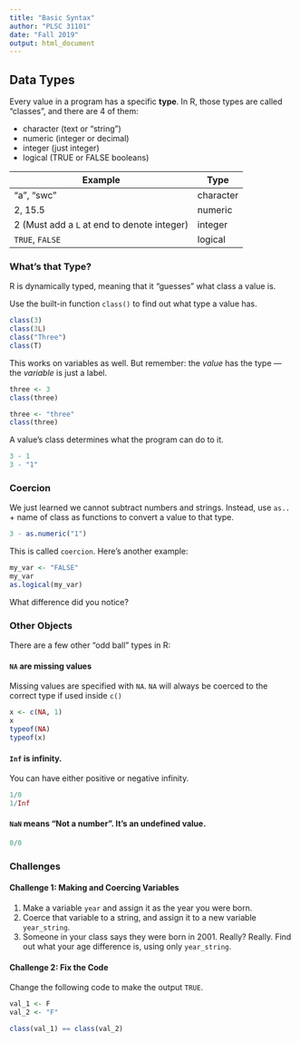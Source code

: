 ```yaml
---
title: "Basic Syntax"
author: "PLSC 31101"
date: "Fall 2019"
output: html_document
---
```


## Data Types

Every value in a program has a specific __type__. In R, those types are called "classes", and there are 4 of them:

* character (text or "string")
* numeric (integer or decimal)
* integer (just integer)
* logical (TRUE or FALSE booleans)

| Example | Type |
| ------- | ---- |
| "a", "swc" | character |
| 2, 15.5 | numeric | 
| 2 (Must add a `L` at end to denote integer) | integer |
| `TRUE`, `FALSE` | logical |

### What's that Type?

R is dynamically typed, meaning that it "guesses" what class a value is. 

Use the built-in function ```class()``` to find out what type a value has.

```r
class(3)
class(3L)
class("Three")
class(T)
```

This works on variables as well. But remember: the _value_ has the type --- the _variable_ is just a label.

```r
three <- 3
class(three)

three <- "three"
class(three)
```

A value's class determines what the program can do to it.

```r
3 - 1
3 - "1"
```

### Coercion

We just learned we cannot subtract numbers and strings. Instead, use  `as..` + name of class as functions to convert a value to that type.

```r
3 - as.numeric("1")
```

This is called `coercion`. Here's another example:

```r
my_var <- "FALSE"
my_var
as.logical(my_var)
```

What difference did you notice?

### Other Objects

There are a few other "odd ball" types in R:

#### `NA` are missing values {-}

Missing values are specified with `NA`. `NA` will always be coerced to the correct type if used inside `c()`

```r
x <- c(NA, 1)
x
typeof(NA)
typeof(x)
```

#### `Inf` is infinity. {-}

You can have either positive or negative infinity.

```r
1/0
1/Inf
```

#### `NaN` means "Not a number". It's an undefined value. {-}

```r
0/0
```


### Challenges

#### Challenge 1: Making and Coercing Variables {-}

1. Make a variable `year` and assign it as the year you were born.
2. Coerce that variable to a string, and assign it to a new variable `year_string`.
3. Someone in your class says they were born in 2001. Really? Really. Find out what your age difference is, using only `year_string`.

#### Challenge 2: Fix the Code {-}

Change the following code to make the output `TRUE`.

```r
val_1 <- F
val_2 <- "F"

class(val_1) == class(val_2)
```
